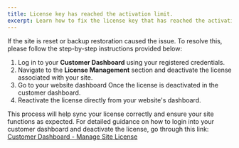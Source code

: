 ```yaml
---
title: License key has reached the activation limit.
excerpt: Learn how to fix the license key that has reached the activation limit.
---
```


If the site is reset or backup restoration caused the issue. To resolve this, please follow the step-by-step instructions provided below:

1. Log in to your **Customer Dashboard** using your registered credentials.  
2. Navigate to the **License Management** section and deactivate the license associated with your site.  
3. Go to your website dashboard Once the license is deactivated in the customer dashboard.  
4. Reactivate the license directly from your website's dashboard.  

This process will help sync your license correctly and ensure your site functions as expected. For detailed guidance on how to login into your customer dashboard and deactivate the license, go through this link: [Customer Dashboard - Manage Site License](https://docs.masteriyo.com/account-management/customer-dashboard-manage-site-license)
